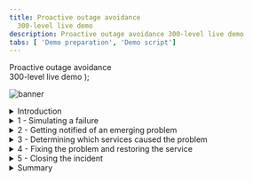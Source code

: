 ```yaml
---
title: Proactive outage avoidance
  300-level live demo
description: Proactive outage avoidance 300-level live demo
tabs: [ 'Demo preparation', 'Demo script']
---
```


  <span>
    Proactive outage avoidance <br/> 300-level live demo
  </span> );

![banner](./images/proactive-outage-avoidance-300-script-github-banner.jpg)

<span id="top"></span>

<details>

<summary>Introduction</summary>

<br/>

In this demo, I’ll show you how Cloud Pak for Watson AIOps helps SREs and IT Ops teams proactively identify, diagnose, and resolve incidents across mission-critical workloads.

<br/>

You’ll see how Watson AIOps:

<br/>

•	Intelligently correlates multiple disparate sources of information, such as logs, metrics, events, tickets, and topology  <br/>
•	Condenses and presents all off this information in actionable alerts instead of large quantities of unrelated alerts <br/>
•	Resolves problems within seconds to minutes of being notified using Watson AIOps’ automation capabilities <br/>

<br/>

We will be using an application called Quote of the Day, which is a content delivery app that serves up random quotations. This will serve as a proxy for any type of application. The application is built on a microservices architecture, and the services are running on Kubernetes.

<br/>

(Demo intro slides <a href="https://ibm.box.com/s/ynmx1w4llrykdw3qf5q19xpuq2gpxb8d" target="_blank" rel="noreferrer">here</a>)

<br/>

(Printer-ready PDF of demo script <a href="./300-Proactive-Outage-Avoidance-Demo-Script.pdf" target="_blank" rel="noreferrer">here</a>)

<br/>

**[Go to top](#top)**

</details>

<details>

<summary>1 - Simulating a failure</summary>

<br/>

| **1.1** | **Review the golden signals of the Quote of the Day (QotD) application** |
| :--- | :--- |
| **Narration** | Let's examine the current health of the Quote of the Day application. |
| **Action** &nbsp; 1.1.1 | Navigate to **Instana**, and click the **Applications** icon. <br/><br/> <img src="https://raw.githubusercontent.com/ibm-garage-tsa/platinum-demos/master/src/pages/300-watson-aiops-proactive-outage-avoidance/images/instana-homepage.png" width="800" /> |
| **Action** &nbsp; 1.1.2 | Click the **Quote of the Day** application. <br/><br/> <img src="https://raw.githubusercontent.com/ibm-garage-tsa/platinum-demos/master/src/pages/300-watson-aiops-proactive-outage-avoidance/images/qotd-applications.png" width="800" /> |
| **Action** &nbsp; 1.1.3 | Click the **Summary** tab (1). Set the time period to **Last 10 minutes** (2), and click **Live** (3). <br/><br/> <img src="https://raw.githubusercontent.com/ibm-garage-tsa/platinum-demos/master/src/pages/300-watson-aiops-proactive-outage-avoidance/images/1-instana-healthy-start-a.png" width="800" /> |
| **Action** &nbsp; 1.1.4 | Show the application is healthy by pointing out the erroneous call rate is 0 (1), the mean service latency is 90 ms (2), and the average latency of the Rating (**qotd-rating**) service is 108 ms (3). <br/><br/><InlineNotification><strong>NOTE</strong>: The numbers on your screen may vary slightly.</InlineNotification> <br/><br/> <img src="https://raw.githubusercontent.com/ibm-garage-tsa/platinum-demos/master/src/pages/300-watson-aiops-proactive-outage-avoidance/images/1-instana-healthy-start-b.png" width="800" /> |
| **Narration** | Let’s take a closer look at the qotd-rating service. |
| **Action** &nbsp; 1.1.5 | Click the **qotd-rating** service. <br/><br/> <img src="https://raw.githubusercontent.com/ibm-garage-tsa/platinum-demos/master/src/pages/300-watson-aiops-proactive-outage-avoidance/images/qotd-rating-service.png" width="800" /> |
| **Action** &nbsp; 1.1.6 | Examine the golden signals of the **qotd-rating** service. Ensure that the time window is set to **Last 10 mins** and that the refresh is set to **Live**. <br/><br/> <img src="https://raw.githubusercontent.com/ibm-garage-tsa/platinum-demos/master/src/pages/300-watson-aiops-proactive-outage-avoidance/images/qotd-rating.png" width="800" /> |
| **Narration** | The qotd-rating service is healthy. The erroneous call rate is 0, and the mean service latency is sub-second. <br/><br/> We are now ready to inject a few failures and observe how AIOps detects and helps quickly resolve incidents. |

<br/>

| **1.2** | **Navigate to the anomaly generator and inject failures** |
| :--- | :--- |
| **Narration** | To see how this all works, I’m going to generate a few real failures in our application. |
| **Action** &nbsp; 1.2.1 | Select the **Quote of the Day Anomaly Generator** tab. Click **Ratings service failures**. <br/><br/> <img src="https://raw.githubusercontent.com/ibm-garage-tsa/platinum-demos/master/src/pages/300-watson-aiops-proactive-outage-avoidance/images/anomaly-generator.png" width="600" /> |
| **Narration** | The anomaly generator web application is designed to simulate a variety of failures. |
| **Action** &nbsp; 1.2.2 | Click **Start**. <br/><br/> <img src="https://raw.githubusercontent.com/ibm-garage-tsa/platinum-demos/master/src/pages/300-watson-aiops-proactive-outage-avoidance/images/failures.png" width="600" /> |
| **Narration** | The green check marks indicate that the various failures are now underway. The various anomalies represent real-world performance issues that applications typically face, such as high CPU usage, memory leaks, or network congestion. <br/><br/> Now, let's examine the current state of the Quote of the Day application and understand the impact of the failures. Observe the increase in the number of calls, the error rate, latency, and CPU processing time. |
| **Action** &nbsp; 1.2.3 | Navigate back to the **Instana** tab. Click the **Summary** tab and point out the trends in the primary golden signals. <br/><br/> Point out the increases in both the erroneous call rate (1) and the mean service latency (2). Also, notice that in the Top Services chart, the **qotd-rating** service is now at the top of the list (3). <br/><br/> <img src="https://raw.githubusercontent.com/ibm-garage-tsa/platinum-demos/master/src/pages/300-watson-aiops-proactive-outage-avoidance/images/4-instana-unhealthy-B-.png" width="800" /> |
| **Narration** | Without Watson AIOps, we would get all sorts of alerts and notifications from multiple sources when a problem occurs. <br/><br/> As we’ll see in a moment, with Watson AIOps, all of this information gets correlated and presented in one place. Watson AIOps also includes recommendations for how to resolve the incident. We can take action directly from the notification and resolve the incident quickly. |

<br/>

**[Go to top](#top)**

</details>

<details>

<summary>2 - Getting notified of an emerging problem</summary>

<br/>

| **2.1** | **AIOps packages the notification along with relevant details as a story** |
| :--- | :--- |
| **Narration** | Notifications are now appearing in Slack. We’re using Slack in this demo, but Watson AIOps also integrates with Microsoft Teams. <br/><br/> Watson AIOps formats the notifications into a “story” using AI to correlate events, metrics, alerts, and logs. Each story brings together the various notifications for all the affected services by the same underlying issue. Imagine if each piece of data presented in the story was a separate notification – we’d quickly be inundated with alerts. <br/><br/> The story is like a home base for action when a problem arises. Instead of manually correlating things across multiple different tools, it’s all right here immediately when the notification is received. <br/><br/> In addition to providing a highly contextualized view of the incident, it enables us to jump to other tools to explore further details. This eliminates tool silos and helps us restore service faster. |
| **Action** &nbsp; 2.1.1 | Navigate to the tab running **Slack** and examine the incoming story. <br/><br/> <img src="https://raw.githubusercontent.com/ibm-garage-tsa/platinum-demos/master/src/pages/300-watson-aiops-proactive-outage-avoidance/images/story.png" width="600" /> |
| **Narration** | This story is telling us there’s an emerging problem with the Rating service, which is one of the microservices in our Quote of the Day application. <br/><br/> In the background, the AI and ML algorithms of Watson AIOps have done the work for us. It shows which services are affected and presents us with a curated view of relevant information: the events and alerts that are indicative of the symptoms of this problem, anomalies that Watson AIOps has found in the log files, and similar incidents that have occurred in the past. This way, we can see how they were successfully resolved. We’ll explore each of these components in more detail. |

<br/>

**[Go to top](#top)**

</details>

<details>

<summary>3 - Determining which services caused the problem</summary>

<br/>

| **3.1** | **Analyze the story** |
| :--- | :--- |
| **Narration** | Based on its intelligent correlation of logs, metrics, and traces, Watson AIOps derives probable causes of the failure. <br/><br/> As we can see in the ChatOps notification here, there is a high-priority issue emerging in the QotD application. <br/><br/> Watson AIOps presents a list of top three probable causes of this incident: a log anomaly in the qotd-rating service, an excessive CPU usage condition, and increasing service call response times. <br/><br/> As more information comes in, Watson AIOps correlates related events and updates the existing story in real time. <br/><br/> Let's dive deeper into the story to examine the supporting details. |
| **Action** &nbsp; 3.1.1 | Click **Show more**. <br/><br/> <img src="https://raw.githubusercontent.com/ibm-garage-tsa/platinum-demos/master/src/pages/300-watson-aiops-proactive-outage-avoidance/images/story-show-more.png" width="400" /> |
| **Narration** | Let’s unpack the details behind the developing story. We need to find out where the issue began, so we can prevent it from causing cascading failures across the components of the application. <br/><br/> Instead of having to hop between tools to look for alerts, we can see them right here from the notification. Watson AIOps has determined that these events are related, and it provides an explanation for how it determined the relationships. We can see that there are two groups of events based on related resources and the timing of the events. |
| **Action** &nbsp; 3.1.2 | Click **View alerts** to examine the details behind these alerts. <br/><br/> <img src="https://raw.githubusercontent.com/ibm-garage-tsa/platinum-demos/master/src/pages/300-watson-aiops-proactive-outage-avoidance/images/view-alerts.png" width="400" /> |
| **Narration** | We can inspect the grouped events right here without searching for them in another tool. <br/><br/> It looks like the memory and CPU on the Rating service increased significantly. This is causing a significant slowdown in the response times on both the Rating and Web services. <br/><br/> Based on this information, it seems that the Rating service is the source of the issue. Let’s get a bit more detail – this time from the log files. <br/><br/> Instead of needing to go to Kibana and manually sort through the hundreds or thousands of log entries that come in every minute, Watson AIOps has found several anomalies in the log files and presented them here. <br/><br/> During normal operations, Watson AIOps continually trains on the log files of the application and monitors for deviations from that baseline. We can see that the anomalies are occurring on the Rating service, which fits with what we saw in the alerts. |
| **Action** &nbsp; 3.1.3 | In the **View alerts** pop-up window, select **Log anomalies** (1) and then **Show more** (2). <br/><br/> <img src="https://raw.githubusercontent.com/ibm-garage-tsa/platinum-demos/master/src/pages/300-watson-aiops-proactive-outage-avoidance/images/view-alerts-popup.png" width="400" /> |
| **Narration** | Watson AIOps gives us additional context on the anomaly. In this case, the ‘error_log’ anomaly is telling us that Watson AIOps has never seen this type of log entry before (hence the 'unknown') and that the log message indicates there is some type of error. Watson AIOps is not only looking at the statistical frequency of the type of log, but it is also using Natural Language Processing (NLP) to analyze the content of the log message to give additional context (in this case that there’s likely an error). <br/><br/> Watson AIOps also explains why the anomaly was flagged. It expected to see zero of this type of log, but it actually saw four. <br/><br/> Now we know that there is an unfamiliar log coming from the Rating service, and it’s indicating an error. <br/><br/> This further reinforces what we saw with the alerts - it looks like the Rating service is likely the root cause of this problem. |
| **Action** &nbsp; 3.1.4 | Click **Preview Logs** of **Pattern 1**. <br/><br/> <InlineNotification><strong>NOTE</strong>: Pattern 1 displays '<strong>error_log</strong>.'</InlineNotification> <br/><br/> <img src="https://raw.githubusercontent.com/ibm-garage-tsa/platinum-demos/master/src/pages/300-watson-aiops-proactive-outage-avoidance/images/error-log.png" width="400" /> |
| **Action** &nbsp; 3.1.5 | Click **Back** in the **Log Preview** window. <br/><br/> <img src="https://raw.githubusercontent.com/ibm-garage-tsa/platinum-demos/master/src/pages/300-watson-aiops-proactive-outage-avoidance/images/log_preview.png" width="400" /> |
| **Action** &nbsp; 3.1.6 | In the **View alerts** pop-up window, select **Alerts** from the drop-down menu options. <br/><br/> <img src="https://raw.githubusercontent.com/ibm-garage-tsa/platinum-demos/master/src/pages/300-watson-aiops-proactive-outage-avoidance/images/alerts.png" width="400" /> |
| **Action** &nbsp; 3.1.7 | Click **Show more**. <br/><br/> <img src="https://raw.githubusercontent.com/ibm-garage-tsa/platinum-demos/master/src/pages/300-watson-aiops-proactive-outage-avoidance/images/show-more.png" width="400" /> |
| **Narration** | Watson AIOps has detected that the qotd-rating service is consuming an excessive amount of CPU and memory resources. <br/><br/> Under the covers, Watson AIOps is comparing the CPU and memory utilization to the known and learned behaviors of the application. Since it is seemingly straying from the expected behavior, Watson AIOps is flagging the anomaly and correlating it to the current story. |
| **Action** &nbsp; 3.1.8 | Click **Close** to exit the **View alerts** pop-up window. <br/><br/> <img src="https://raw.githubusercontent.com/ibm-garage-tsa/platinum-demos/master/src/pages/300-watson-aiops-proactive-outage-avoidance/images/close.png" width="400" /> |
| **Narration** | We have reviewed the log and metric anomalies that have been correlated as part of this story by Watson AIOps. <br/><br/> Now that we have a high-level understanding of the emerging incident and the probable causes, we need to focus on resolving the issue as quickly as possible. |
| **Action** &nbsp; 3.1.9 | Click the **Log Anomaly found 11 logs containing errors for component: qotd-rating** story title to navigate to the Watson AIOps console. <br/><br/> <img src="https://raw.githubusercontent.com/ibm-garage-tsa/platinum-demos/master/src/pages/300-watson-aiops-proactive-outage-avoidance/images/story-title.png" width="400" /> |

<br/>

**[Go to top](#top)**

</details>

<details>

<summary>4 - Fixing the problem and restoring the service</summary>

<br/>

| **4.1** | **Take ownership of the incident** |
| :--- | :--- |
| **Narration** | The Watson AIOps console enables us to get to the details underlying the story. It allows us to examine the specific alerts and understand the topological relationships between the impacted application components. It also helps accelerate incident resolution by recommending specific runbooks that could potentially resolve the current incident. <br/><br/> Before we progress with the incident resolution process, it is important to take ownership of the story. This ensures accountability and enables the collaboration and communication necessary to accelerate the resolution of the incident. |
| **Action** &nbsp; 4.1.1 | To take ownership of the incident, click **Assign**. <br/><br/> <img src="https://raw.githubusercontent.com/ibm-garage-tsa/platinum-demos/master/src/pages/300-watson-aiops-proactive-outage-avoidance/images/ownership.png" width="600" /> |
| **Action** &nbsp; 4.1.2 | Set the **User group** to **All users** (1), and set the **Owner** to your CoC ID (2). Click **Save** (3). <br/><br/> <img src="https://raw.githubusercontent.com/ibm-garage-tsa/platinum-demos/master/src/pages/300-watson-aiops-proactive-outage-avoidance/images/manage-assignees.png" width="400" />
| **Action** &nbsp; 4.1.3 | Validate that you are now the owner of the incident. |
| **Narration** | Let’s proceed to fix the problem and restore the service. <br/><br/> Now that we have a high-level understanding of the incident, let’s take a quick look at the topology of the application to understand which components are impacted and their relationships with other services in the application. The component dependencies will help us better understand and assess the potential impact of cascading failures. |
| **Action** &nbsp; 4.1.4 | In the **Alerts** tab, select the first alert in the list that confirms a critical alert in the **qotd-rating** service. <br/><br/> <img src="https://raw.githubusercontent.com/ibm-garage-tsa/platinum-demos/master/src/pages/300-watson-aiops-proactive-outage-avoidance/images/first-alert.png" width="600" /> |
| **Action** &nbsp; 4.1.5 | Expand **Topology** by clicking the **down** arrow (1). Click **More information** to get an expanded view of the topological relationships and dependencies of the qotd-rating service. <br/><br/> <img src="https://raw.githubusercontent.com/ibm-garage-tsa/platinum-demos/master/src/pages/300-watson-aiops-proactive-outage-avoidance/images/topology.png" width="400" /> |
| **Narration** | Resources are related to each other, and these relationships are represented in the graph as a typed arc. |
| **Action** &nbsp; 4.1.6 | Click the **Hierarchy** icon (1), located on the right side, to change the topology orientation to an **Inverted tree** (2). <br/><br/> <img src="https://raw.githubusercontent.com/ibm-garage-tsa/platinum-demos/master/src/pages/300-watson-aiops-proactive-outage-avoidance/images/32-.png" width="300" /> |
| **Narration** | These discovered topological relationships are used when grouping alerts. If two resources are directly or closely related and they are exhibiting an alert, they get grouped together in the same story. <br/><br/> The qotd-rating service is implemented with two pods. Therefore, there are two separate resources for pods, containers, processes and Node.js runtimes. |
| **Action** &nbsp; 4.1.7 | Navigate back to the **Overview** tab to execute the recommended runbook. In the **Recommended runbooks** section, click **Run** from the pop-up menu. <br/><br/> <img src="https://raw.githubusercontent.com/ibm-garage-tsa/platinum-demos/master/src/pages/300-watson-aiops-proactive-outage-avoidance/images/recommended-runbooks.png" width="600" /> |
| **Action** &nbsp; 4.1.8 | Click **Start runbook**. <br/><br/> <img src="https://raw.githubusercontent.com/ibm-garage-tsa/platinum-demos/master/src/pages/300-watson-aiops-proactive-outage-avoidance/images/23-start-runbook-.png" width="800" /> |
| **Action** &nbsp; 4.1.9 | Click **Run** to start the execution of the runbook. <br/><br/> <InlineNotification><strong>NOTE</strong>: Do <strong>NOT</strong> click <strong>Complete</strong> yet. That will take place later.</InlineNotification> <br/><br/> <img src="https://raw.githubusercontent.com/ibm-garage-tsa/platinum-demos/master/src/pages/300-watson-aiops-proactive-outage-avoidance/images/run-runbook.png" width="800" /> |
| **Narration** | Before we mark the runbook as complete, let's confirm that the erroneous call rate is decreasing and that the service latency is improving. |
| **Action** &nbsp; 4.1.10 | Navigate to the **Instana** tab. Validate that there are improvements in the erroneous call rate and latency. <br/><br/> <img src="https://raw.githubusercontent.com/ibm-garage-tsa/platinum-demos/master/src/pages/300-watson-aiops-proactive-outage-avoidance/images/metric-improvements.png" width="800" /> |
| **Narration** | Over time, the golden signals of the qotd-rating service will indicate a 100% success rate and a sub-second service latency. |
| **Action** &nbsp; 4.1.11 | Click **Complete** to mark the successful execution of the runbook. <br/><br/> <img src="https://raw.githubusercontent.com/ibm-garage-tsa/platinum-demos/master/src/pages/300-watson-aiops-proactive-outage-avoidance/images/complete.png" width="800" /> |
| **Narration** | We can rate the runbook to document the fact that it was successful. This will be helpful for the next person who uses the runbook, as well as for providing feedback to the author of the runbook. <br/><br/> This enables a collaborative approach to organically improve incident resolution over time. |
| **Action** &nbsp; 4.1.12 | Provide feedback and rate the runbook (1). Then, click **Runbook worked** (2). <br/><br/> <img src="https://raw.githubusercontent.com/ibm-garage-tsa/platinum-demos/master/src/pages/300-watson-aiops-proactive-outage-avoidance/images/feedback.png" width="800" /> |

<br/>

**[Go to top](#top)**

</details>

<details>

<summary>5 - Closing the incident</summary>

<br/>

| **5.1** | **Mark the story as resolved** |
| :--- | :--- |
| **Narration** | Now that the incident is resolved and the service is restored, let’s update the status of the incident. |
| **Action** &nbsp; 5.1.1 | Expand **Change story settings** (1) and click **Change status** (2). Mark the status of the incident as **Resolved** (3). <br/><br/> <img src="https://raw.githubusercontent.com/ibm-garage-tsa/platinum-demos/master/src/pages/300-watson-aiops-proactive-outage-avoidance/images/story-settings.png" width="300" /> |
| **Narration** | Watson AIOps will mark the incident as resolved and then change the status to 'Closed' automatically. <br/><br/> After Watson AIOps has marked the incident as 'Closed,' let's navigate to Slack to communicate the successful resolution of this incident to the broader team. |
| **Action** &nbsp; 5.1.2 | Navigate to **Slack**. |
| **Narration** | Watson AIOps adds a reply to the relevant Slack thread, indicating the formal closure of the story. |
| **Action** &nbsp; 5.1.3 | Optionally add any relevant comments to communicate with the broader team regarding this incident (1). Then, click the green **Send** icon. <br/><br/> <img src="https://raw.githubusercontent.com/ibm-garage-tsa/platinum-demos/master/src/pages/300-watson-aiops-proactive-outage-avoidance/images/comments.png" width="300" /> |

<br/>

**[Go to top](#top)**

</details>

<details>

<summary>Summary</summary>

<br/>

In this demo, we have demonstrated how Watson AIOps enables you to avoid business-impacting outages by applying AI to data gathered from your existing disparate tools. It helps you quickly determine the probable causes of a failure and proactively alleviate outages, therefore minimizing the business impact of these IT issues on revenue or client experiences. <br/><br/> The anomaly detection capabilities alert you early to potential issues, enabling the SREs to quickly take remedial actions. The intelligent event analytics examine logs, metrics, tickets, and topology and provide a useful correlation that would otherwise be very challenging. Lastly, the AI-driven remediation accelerates problem resolution and significantly reduces the mean time to repair.

<br/>

Thank you for attending today’s presentation.

<br/>

**[Go to top](#top)**

</details>
